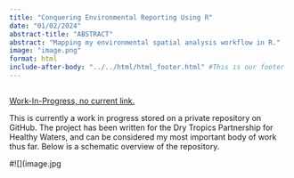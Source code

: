 ```yaml
---
title: "Conquering Environmental Reporting Using R"
date: "01/02/2024"
abstract-title: "ABSTRACT"
abstract: "Mapping my environmental spatial analysis workflow in R."
image: "image.png"
format: html
include-after-body: "../../html/html_footer.html" #This is our footer
---
```


::: {.callout-tip}
##
<a href="https://github.com/Northern-3" class="main-links"> Work-In-Progress, no current link. </a> 

This is currently a work in progress stored on a private repository on GitHub. The project has been written for the Dry Tropics Partnership for Healthy Waters, and can be considered my most important body of work thus far. Below is a schematic overview of the repository.

:::

#![](image.jpg

